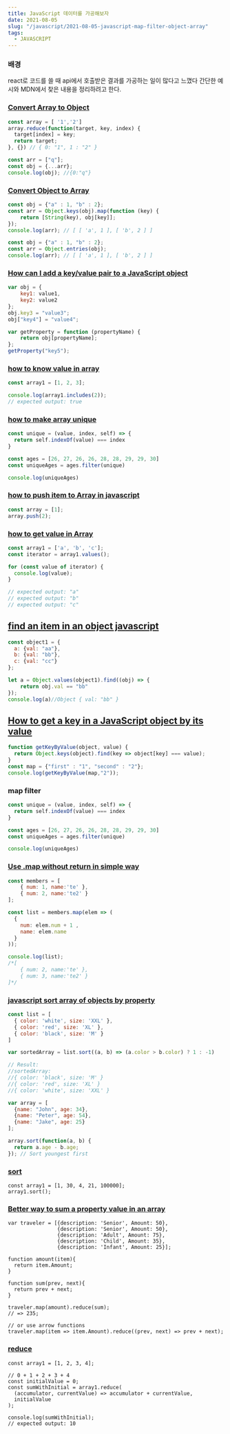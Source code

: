 ```yaml
---
title: JavaScript 데이터를 가공해보자
date: 2021-08-05
slug: "/javascript/2021-08-05-javascript-map-filter-object-array"
tags:
  - JAVASCRIPT
---
```

###  배경

react로 코드를 쓸 때
api에서 호출받은 결과를 가공하는 일이 많다고 느꼈다
간단한 예시와 MDN에서 찾은 내용을 정리하려고 한다.


### [Convert Array to Object](https://www.delftstack.com/ko/howto/javascript/array-to-objects-javascript/)

```javascript
const array = [ '1','2']
array.reduce(function(target, key, index) {
  target[index] = key;
  return target;
}, {}) // { 0: "1", 1 : "2" }
```

```javascript
const arr = ["q"];
const obj = {...arr};
console.log(obj); //{0:"q"}
```
###  [Convert Object to Array](https://developer-doreen.tistory.com/74)

```javascript
const obj = {"a" : 1, "b" : 2};
const arr = Object.keys(obj).map(function (key) {
	return [String(key), obj[key]];
});
console.log(arr); // [ [ 'a', 1 ], [ 'b', 2 ] ]
```

```javascript
const obj = {"a" : 1, "b" : 2};
const arr = Object.entries(obj);
console.log(arr); // [ [ 'a', 1 ], [ 'b', 2 ] ]
```

###  [How can I add a key/value pair to a JavaScript object](https://stackoverflow.com/questions/1168807/how-can-i-add-a-key-value-pair-to-a-javascript-object)

```javascript
var obj = {
    key1: value1,
    key2: value2
};
obj.key3 = "value3";
obj["key4"] = "value4";

var getProperty = function (propertyName) {
    return obj[propertyName];
};
getProperty("key5");
```


###  [how to know value in array](https://developer.mozilla.org/ko/docs/Web/JavaScript/Reference/Global_Objects/Array/includes)

```javascript
const array1 = [1, 2, 3];

console.log(array1.includes(2));
// expected output: true

```

###  [how to make array unique](https://appdividend.com/2022/06/04/how-to-get-distinct-values-from-array-in-javascript)

```javascript
const unique = (value, index, self) => {
  return self.indexOf(value) === index
}

const ages = [26, 27, 26, 26, 28, 28, 29, 29, 30]
const uniqueAges = ages.filter(unique)

console.log(uniqueAges)
```

###  [how to push item to Array in javascript](https://www.samanthaming.com/tidbits/87-5-ways-to-append-item-to-array/)

```javascript
const array = [1];
array.push(2);

````


###  [how to get value in Array](https://developer.mozilla.org/ko/docs/Web/JavaScript/Reference/Global_Objects/Array/values)

```javascript
const array1 = ['a', 'b', 'c'];
const iterator = array1.values();

for (const value of iterator) {
  console.log(value);
}

// expected output: "a"
// expected output: "b"
// expected output: "c"

```
## [find an item in an object javascript](https://www.codegrepper.com/tpc/find+an+item+in+an+object+javascript)

```javascript
const object1 = {
  a: {val: "aa"},
  b: {val: "bb"},
  c: {val: "cc"}
};

let a = Object.values(object1).find((obj) => {
	return obj.val == "bb"
});
console.log(a)//Object { val: "bb" }
```

## [How to get a key in a JavaScript object by its value](https://stackoverflow.com/questions/9907419/how-to-get-a-key-in-a-javascript-object-by-its-value)
```javascript
function getKeyByValue(object, value) {
  return Object.keys(object).find(key => object[key] === value);
}
const map = {"first" : "1", "second" : "2"};
console.log(getKeyByValue(map,"2"));

```

###  map filter
```javascript
const unique = (value, index, self) => {
  return self.indexOf(value) === index
}

const ages = [26, 27, 26, 26, 28, 28, 29, 29, 30]
const uniqueAges = ages.filter(unique)

console.log(uniqueAges)
```
### [Use .map without return in simple way](https://stackoverflow.com/questions/47841899/js-map-return-object)

```javascript
const members = [
    { num: 1, name:'te' },
    { num: 2, name:'te2' }
];

const list = members.map(elem => (
  {
    num: elem.num + 1 ,
    name: elem.name
  }
));

console.log(list);
/*[
    { num: 2, name:'te' },
    { num: 3, name:'te2' }
]*/

```

### [javascript sort array of objects by property](https://www.codegrepper.com/tpc/javascript+sort+array+of+objects+by+property)

```javascript
const list = [
  { color: 'white', size: 'XXL' },
  { color: 'red', size: 'XL' },
  { color: 'black', size: 'M' }
]

var sortedArray = list.sort((a, b) => (a.color > b.color) ? 1 : -1)

// Result:
//sortedArray:
//{ color: 'black', size: 'M' }
//{ color: 'red', size: 'XL' }
//{ color: 'white', size: 'XXL' }

var array = [
  {name: "John", age: 34},
  {name: "Peter", age: 54},
  {name: "Jake", age: 25}
];

array.sort(function(a, b) {
  return a.age - b.age;
}); // Sort youngest first

```
### [sort](https://developer.mozilla.org/ko/docs/Web/JavaScript/Reference/Global_Objects/Array/sort)
```
const array1 = [1, 30, 4, 21, 100000];
array1.sort();
```

### [Better way to sum a property value in an array](https://stackoverflow.com/questions/23247859/better-way-to-sum-a-property-value-in-an-array)

```
var traveler = [{description: 'Senior', Amount: 50},
                {description: 'Senior', Amount: 50},
                {description: 'Adult', Amount: 75},
                {description: 'Child', Amount: 35},
                {description: 'Infant', Amount: 25}];

function amount(item){
  return item.Amount;
}

function sum(prev, next){
  return prev + next;
}

traveler.map(amount).reduce(sum);
// => 235;

// or use arrow functions
traveler.map(item => item.Amount).reduce((prev, next) => prev + next);
```
### [reduce](https://developer.mozilla.org/ko/docs/Web/JavaScript/Reference/Global_Objects/Array/Reduce)
```
const array1 = [1, 2, 3, 4];

// 0 + 1 + 2 + 3 + 4
const initialValue = 0;
const sumWithInitial = array1.reduce(
  (accumulator, currentValue) => accumulator + currentValue,
  initialValue
);

console.log(sumWithInitial);
// expected output: 10
```




